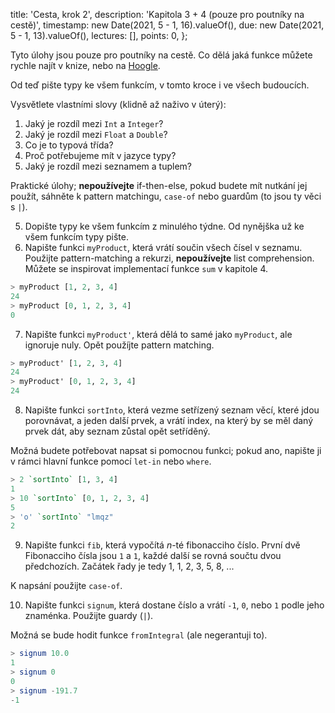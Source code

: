   title: 'Cesta, krok 2',
  description: 'Kapitola 3 + 4 (pouze pro poutníky na cestě)',
  timestamp: new Date(2021, 5 - 1, 16).valueOf(),
  due: new Date(2021, 5 - 1, 13).valueOf(),
  lectures: [],
  points: 0,
};

Tyto úlohy jsou pouze pro poutníky na cestě. Co dělá jaká funkce můžete rychle najít v knize, nebo na [Hoogle](https://hoogle.haskell.org).

Od teď pište typy ke všem funkcím, v tomto kroce i ve všech budoucích.

Vysvětlete vlastními slovy (klidně až naživo v úterý):

1. Jaký je rozdíl mezi `Int` a `Integer`?
2. Jaký je rozdíl mezi `Float` a `Double`?
3. Co je to typová třída?
4. Proč potřebujeme mít v jazyce typy?
5. Jaký je rozdíl mezi seznamem a tuplem?

Praktické úlohy; **nepoužívejte** if-then-else, pokud budete mít nutkání jej použít, sáhněte k pattern matchingu, `case-of` nebo guardům (to jsou ty věci s `|`).

5. Dopište typy ke všem funkcím z minulého týdne. Od nynějška už ke všem funkcím typy pište.
6. Napište funkci `myProduct`, která vrátí součin všech čísel v seznamu. Použijte pattern-matching a rekurzi, **nepoužívejte** list comprehension. Můžete se inspirovat implementací funkce `sum` v kapitole 4.

```hs
> myProduct [1, 2, 3, 4]
24
> myProduct [0, 1, 2, 3, 4]
0
```

7. Napište funkci `myProduct'`, která dělá to samé jako `myProduct`, ale ignoruje nuly. Opět použíjte pattern matching.

```hs
> myProduct' [1, 2, 3, 4]
24
> myProduct' [0, 1, 2, 3, 4]
24
```

8. Napište funkci `sortInto`, která vezme setřízený seznam věcí, které jdou porovnávat, a jeden další prvek, a vrátí index, na který by se měl daný prvek dát, aby seznam zůstal opět setříděný.

Možná budete potřebovat napsat si pomocnou funkci; pokud ano, napište ji v rámci hlavní funkce pomocí `let-in` nebo `where`.

```hs
> 2 `sortInto` [1, 3, 4]
1
> 10 `sortInto` [0, 1, 2, 3, 4]
5
> 'o' `sortInto` "lmqz"
2
```

9. Napište funkci `fib`, která vypočítá _n_-té fibonacciho číslo. První dvě Fibonacciho čísla jsou `1` a `1`, každé další se rovná součtu dvou předchozích. Začátek řady je tedy 1, 1, 2, 3, 5, 8, ...

K napsání použijte `case-of`.

10. Napište funkci `signum`, která dostane číslo a vrátí `-1`, `0`, nebo `1` podle jeho znaménka. Použijte guardy (`|`).

Možná se bude hodit funkce `fromIntegral` (ale negerantuji to).

```hs
> signum 10.0
1
> signum 0
0
> signum -191.7
-1
```
